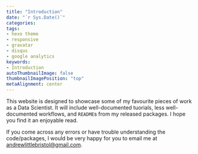 ```yaml
---
title: "Introduction"
date: "`r Sys.Date()`"
categories:
tags:
- hexo theme
- responsive
- gravatar
- disqus
- google analytics
keywords:
- Introduction
autoThumbnailImage: false
thumbnailImagePosition: "top"
metaAlignment: center
---
```


This website is designed to showcase some of my favourite pieces of work as a Data Scientist. It will include well-documented tuorials, less well-documented workflows, and `README`s from my released packages. I hope you find it an enjoyable read.

If you come across any errors or have trouble understanding the code/packages, I would be very happy for you to email me at <andrewlittlebristol@gmail.com>.
